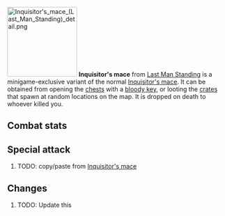 {{Infobox Item
|name = Inquisitor's mace
|image = [[File:Inquisitor's mace (Last Man Standing).png]]
|release = [[06 February]] [[2020]]
|update = Last Man Standing Beta and Splashing Restrictions  # TODO: Update this
|members = No
|quest = No
|tradeable = No
|placeholder = No
|equipable = Yes
|stackable = No
|noteable = Yes
|options = Wield, Drop   # TODO: Update this
|examine = A powerful mace once wielded by the turncloak justiciar.
|value = 20
|alchable = No
|weight = 1.814
|id = 27198
}}
[[File:Inquisitor's mace (Last Man Standing) detail.png|160px|left]]
'''Inquisitor's mace''' from [[Last Man Standing]] is a minigame-exclusive variant of the normal [[Inquisitor's mace]]. It can be obtained from opening the [[Chest (Last Man Standing)|chests]] with a [[bloody key]], or looting the [[Crate (Last Man Standing)|crates]] that spawn at random locations on the map. It is dropped on death to whoever killed you.

==Combat stats==
{{Infobox Bonuses
|astab = 52
|aslash = -4
|acrush = 95
|amagic = 0
|arange = 0
|dstab = 0
|dslash = 0
|dcrush = 0
|dmagic = 0
|drange = 0
|str = 89
|rstr = 0
|mdmg = 0
|prayer = 2
|slot = weapon
|speed = 4
|attackrange = 1
|combatstyle = spiked
|image = [[File:Inquisitor's mace equipped male.png|160px]]
|altimage = [[File:Inquisitor's mace equipped female.png|160px]]
}}

{{CombatStyles|spiked|speed=4|attackrange=1}}

==Special attack==
# TODO: copy/paste from [[Inquisitor's mace]]

==Changes==
# TODO: Update this
{{Subject changes header}}
{{Subject changes
|date = 4 August 2016
|update = Last Man Standing
|change = The item was made fully available with the release of Last Man Standing.
}}
{{Subject changes footer}}

{{Last Man Standing In-game Items}}